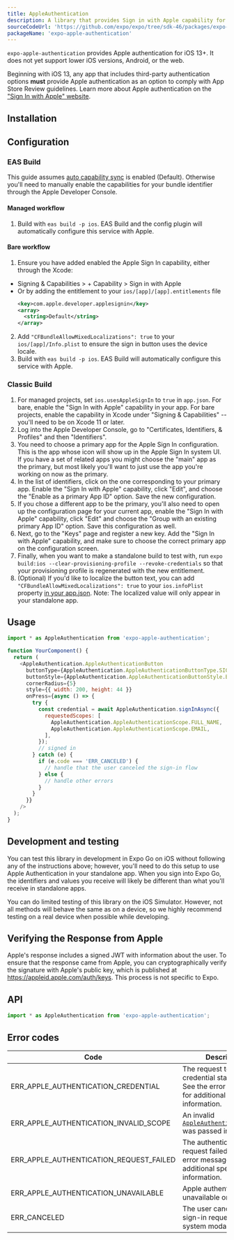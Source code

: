 ```yaml
---
title: AppleAuthentication
description: A library that provides Sign in with Apple capability for iOS 13 and higher.
sourceCodeUrl: 'https://github.com/expo/expo/tree/sdk-46/packages/expo-apple-authentication'
packageName: 'expo-apple-authentication'
---
```



`expo-apple-authentication` provides Apple authentication for iOS 13+. It does not yet support lower iOS versions, Android, or the web.

Beginning with iOS 13, any app that includes third-party authentication options **must** provide Apple authentication as an option to comply with App Store Review guidelines. Learn more about Apple authentication on the ["Sign In with Apple" website](https://developer.apple.com/sign-in-with-apple/).

<PlatformsSection ios simulator />

## Installation

<APIInstallSection />

## Configuration

### EAS Build

This guide assumes [auto capability sync](../../../build-reference/ios-capabilities) is enabled (Default). Otherwise you'll need to manually enable the capabilities for your bundle identifier through the Apple Developer Console.

#### Managed workflow

1. Build with `eas build -p ios`. EAS Build and the config plugin will automatically configure this service with Apple.

#### Bare workflow

1. Ensure you have added enabled the Apple Sign In capability, either through the Xcode:

- Signing & Capabilities > + Capability > Sign in with Apple
- Or by adding the entitlement to your `ios/[app]/[app].entitlements` file
  ```xml
  <key>com.apple.developer.applesignin</key>
  <array>
    <string>Default</string>
  </array>
  ```

2. Add `"CFBundleAllowMixedLocalizations": true` to your `ios/[app]/Info.plist` to ensure the sign in button uses the device locale.
3. Build with `eas build -p ios`. EAS Build will automatically configure this service with Apple.

### Classic Build

1. For managed projects, set `ios.usesAppleSignIn` to `true` in `app.json`. For bare, enable the "Sign In with Apple" capability in your app. For bare projects, enable the capability in Xcode under "Signing & Capabilities" -- you'll need to be on Xcode 11 or later.
2. Log into the Apple Developer Console, go to "Certificates, Identifiers, & Profiles" and then "Identifiers".
3. You need to choose a primary app for the Apple Sign In configuration. This is the app whose icon will show up in the Apple Sign In system UI. If you have a set of related apps you might choose the "main" app as the primary, but most likely you'll want to just use the app you're working on now as the primary.
4. In the list of identifiers, click on the one corresponding to your primary app. Enable the "Sign In with Apple" capability, click "Edit", and choose the "Enable as a primary App ID" option. Save the new configuration.
5. If you chose a different app to be the primary, you'll also need to open up the configuration page for your current app, enable the "Sign In with Apple" capability, click "Edit" and choose the "Group with an existing primary App ID" option. Save this configuration as well.
6. Next, go to the "Keys" page and register a new key. Add the "Sign In with Apple" capability, and make sure to choose the correct primary app on the configuration screen.
7. Finally, when you want to make a standalone build to test with, run `expo build:ios --clear-provisioning-profile --revoke-credentials` so that your provisioning profile is regenerated with the new entitlement.
8. (Optional) If you'd like to localize the button text, you can add `"CFBundleAllowMixedLocalizations": true` to your `ios.infoPlist` property [in your app.json](/workflow/configuration/#ios). Note: The localized value will only appear in your standalone app.

## Usage

```js
import * as AppleAuthentication from 'expo-apple-authentication';

function YourComponent() {
  return (
    <AppleAuthentication.AppleAuthenticationButton
      buttonType={AppleAuthentication.AppleAuthenticationButtonType.SIGN_IN}
      buttonStyle={AppleAuthentication.AppleAuthenticationButtonStyle.BLACK}
      cornerRadius={5}
      style={{ width: 200, height: 44 }}
      onPress={async () => {
        try {
          const credential = await AppleAuthentication.signInAsync({
            requestedScopes: [
              AppleAuthentication.AppleAuthenticationScope.FULL_NAME,
              AppleAuthentication.AppleAuthenticationScope.EMAIL,
            ],
          });
          // signed in
        } catch (e) {
          if (e.code === 'ERR_CANCELED') {
            // handle that the user canceled the sign-in flow
          } else {
            // handle other errors
          }
        }
      }}
    />
  );
}
```

## Development and testing

You can test this library in development in Expo Go on iOS without following any of the instructions above; however, you'll need to do this setup to use Apple Authentication in your standalone app. When you sign into Expo Go, the identifiers and values you receive will likely be different than what you'll receive in standalone apps.

You can do limited testing of this library on the iOS Simulator. However, not all methods will behave the same as on a device, so we highly recommend testing on a real device when possible while developing.

## Verifying the Response from Apple

Apple's response includes a signed JWT with information about the user. To ensure that the response came from Apple, you can cryptographically verify the signature with Apple's public key, which is published at https://appleid.apple.com/auth/keys. This process is not specific to Expo.

## API

```js
import * as AppleAuthentication from 'expo-apple-authentication';
```

<APISection packageName="expo-apple-authentication" apiName="AppleAuthentication" />

## Error codes

| Code                                    | Description                                                                                            |
| --------------------------------------- | ------------------------------------------------------------------------------------------------------ |
| ERR_APPLE_AUTHENTICATION_CREDENTIAL     | The request to get credential state failed. See the error message for additional specific information. |
| ERR_APPLE_AUTHENTICATION_INVALID_SCOPE  | An invalid [`AppleAuthenticationScope`](#appleauthenticationappleauthenticationscope) was passed in.   |
| ERR_APPLE_AUTHENTICATION_REQUEST_FAILED | The authentication request failed. See the error message for additional specific information.          |
| ERR_APPLE_AUTHENTICATION_UNAVAILABLE    | Apple authentication is unavailable on the device.                                                     |
| ERR_CANCELED                            | The user canceled the sign-in request from the system modal.                                           |
